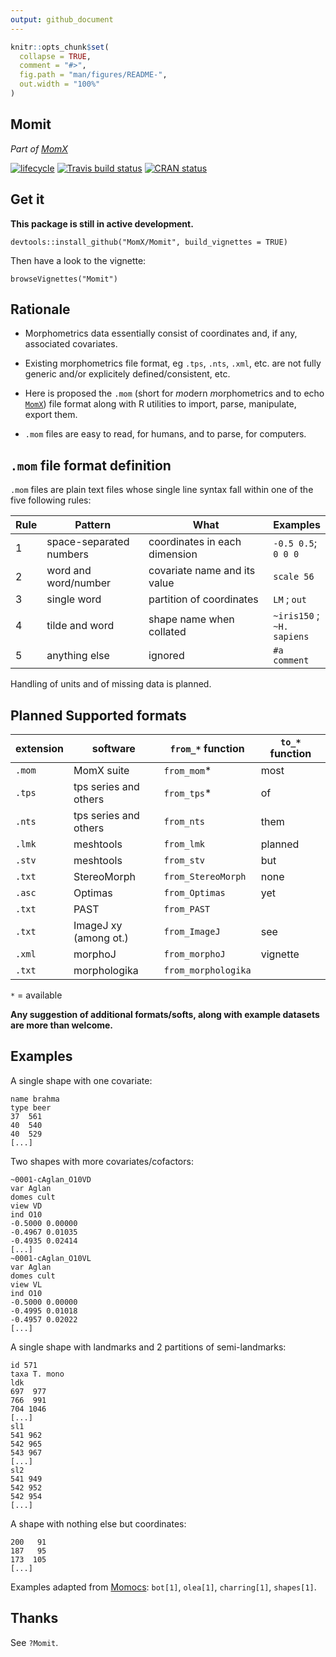 ```yaml
---
output: github_document
---
```


<!-- README.md is generated from README.Rmd. Please edit that file -->

```r
knitr::opts_chunk$set(
  collapse = TRUE,
  comment = "#>",
  fig.path = "man/figures/README-",
  out.width = "100%"
)
```
## Momit
_Part of [MomX](https://momx.github.io/MomX/)_

[![lifecycle](https://img.shields.io/badge/lifecycle-experimental-orange.svg)](https://www.tidyverse.org/lifecycle/#experimental)
[![Travis build status](https://travis-ci.org/MomX/Momit.svg?branch=master)](https://travis-ci.org/MomX/Momit)
[![CRAN status](https://www.r-pkg.org/badges/version/Momit)](https://cran.r-project.org/package=Momit)

## Get it
__This package is still in active development.__

```
devtools::install_github("MomX/Momit", build_vignettes = TRUE)
```

Then have a look to the vignette:
```
browseVignettes("Momit")
```

## Rationale
 * Morphometrics data essentially consist of coordinates and, if any, associated covariates.

* Existing morphometrics file format, eg `.tps`, `.nts`, `.xml`, etc. are not fully generic and/or explicitely defined/consistent, etc.

* Here is proposed the `.mom` (short for *mo*dern *m*orphometrics and to echo [`MomX`](https://github.com/MomX)) file format along with R utilities to import, parse, manipulate, export them.

* `.mom` files are easy to read, for humans, and to parse, for computers.

## `.mom` file format definition
`.mom` files are plain text files whose single line syntax fall within one of the five following rules:

Rule | Pattern                 | What                          | Examples
-----|-------------------------|-------------------------------|--------------
 1   | space-separated numbers | coordinates in each dimension | `-0.5 0.5`; `0 0 0`
 2   | word and word/number    | covariate name and its value  | `scale 56`
 3   | single word             | partition of coordinates      | `LM` ; `out`
 4   | tilde and word          | shape name when collated      |  `~iris150`  ; `~H. sapiens`
 5   | anything else           | ignored                       | `#a comment`
 
Handling of units and of missing data is planned.


## Planned Supported formats

extension | software              | `from_*` function  | `to_*` function 
--------- | --------------------- | ------------------ | -----------------
`.mom`    | MomX suite            | `from_mom`*        | most
`.tps`    | tps series and others | `from_tps`*        | of
`.nts`    | tps series and others | `from_nts`         | them
`.lmk`    | meshtools             | `from_lmk`         | planned
`.stv`    | meshtools             | `from_stv`         | but
`.txt`    | StereoMorph           | `from_StereoMorph` | none
`.asc`    | Optimas               | `from_Optimas`     | yet
`.txt`    | PAST                  | `from_PAST`        | 
`.txt`    | ImageJ xy (among ot.) | `from_ImageJ`      | see
`.xml`    | morphoJ               | `from_morphoJ`     | vignette
`.txt`    | morphologika          | `from_morphologika`|

`*` = available

__Any suggestion of additional formats/softs, along with example datasets are more than welcome.__
 
## Examples

A single shape with one covariate:

```
name brahma
type beer
37  561
40  540
40  529
[...]
```
Two shapes with more covariates/cofactors:

```
~0001-cAglan_O10VD
var Aglan
domes cult
view VD
ind O10
-0.5000 0.00000
-0.4967 0.01035
-0.4935 0.02414
[...]
~0001-cAglan_O10VL 
var Aglan
domes cult
view VL
ind O10
-0.5000 0.00000
-0.4995 0.01018
-0.4957 0.02022
[...]
```

A single shape with landmarks and 2 partitions of semi-landmarks:

```
id 571
taxa T. mono
ldk
697  977
766  991
704 1046
[...]
sl1
541 962
542 965
543 967
[...]
sl2
541 949
542 952
542 954
[...]
```

A shape with nothing else but coordinates:

```
200   91
187   95
173  105
[...]
```
Examples adapted from [Momocs](https://github.com/vbonhomme/Momocs/): `bot[1]`, `olea[1]`, `charring[1]`, `shapes[1]`.

## Thanks
See `?Momit`.
